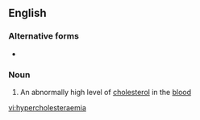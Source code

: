 ==English==

===Alternative forms===
* {{l|en|hypercholesteremia}}

===Noun===
{{en-noun|-}}

# {{lb|en|medicine}} An abnormally high level of [[cholesterol]] in the [[blood]]

[[vi:hypercholesteraemia]]